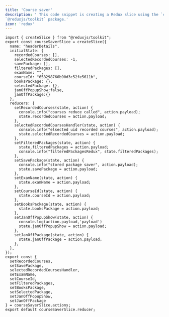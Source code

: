 ```yaml
---
title: 'Course saver'
description: ' This code snippet is creating a Redux slice using the `createSlice` function from the
`@reduxjs/toolkit` package.'
icon: 'redux'
---
```

```
import { createSlice } from "@reduxjs/toolkit";
export const courseSaverSlice = createSlice({
  name: "headerDetails",
  initialState: {
    recordedCourses: [],
    selectedRecordedCourses: -1,
    savePackage: [],
    filteredPackages: [],
    examName: "",
    courseId: "658298760b90d3c52fe5611b",
    booksPackage: {},
    selectedPackage: {},
    janOffPopupShow:false,
    janOffPackage:{}
  },
  reducers: {
    setRecordedCourses(state, action) {
      console.info("courses reduce called", action.payload);
      state.recordedCourses = action.payload;
    },
    selectedRecordedCoursesHandler(state, action) {
      console.info("elsected uid recorded courses", action.payload);
      state.selectedRecordedCourses = action.payload;
    },
    setFilteredPackages(state, action) {
      state.filteredPackages = action.payload;
      console.info("filteredPackagesRedux", state.filteredPackages);
    },
    setSavePackage(state, action) {
      console.info("stored package saver", action.payload);
      state.savePackage = action.payload;
    },
    setExamName(state, action) {
      state.examName = action.payload;
    },
    setCourseId(state, action) {
      state.courseId = action.payload;
    },
    setBooksPackage(state, action) {
      state.booksPackage = action.payload;
    },
    setJanOffPopupShow(state, action) {
      console.log(action.payload,'payload')
      state.janOffPopupShow = action.payload;
    },
    setJanOffPackage(state, action) {
      state.janOffPackage = action.payload;
    },
  },
});
export const {
  setRecordedCourses,
  setSavePackage,
  selectedRecordedCoursesHandler,
  setExamName,
  setCourseId,
  setFilteredPackages,
  setBooksPackage,
  setSelectedPackage,
  setJanOffPopupShow,
  setJanOffPackage
} = courseSaverSlice.actions;
export default courseSaverSlice.reducer;


```
